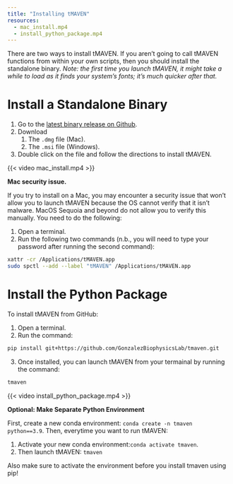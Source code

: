 ```yaml
---
title: "Installing tMAVEN"
resources:
  - mac_install.mp4
  - install_python_package.mp4
---
```


There are two ways to install tMAVEN. If you aren't going to call tMAVEN functions from within your own scripts, then you should install the standalone binary. *Note: the first time you launch tMAVEN, it might take a while to load as it finds your system's fonts; it's much quicker after that.*

# Install a Standalone Binary
1. Go to the [latest binary release on Github](https://github.com/GonzalezBiophysicsLab/tmaven/releases/latest).
2. Download
    1. The `.dmg` file (Mac).
    2. The `.msi` file (Windows).
3. Double click on the file and follow the directions to install tMAVEN.


<!-- ::: {.callout-note collapse=true} -->
{{< video mac_install.mp4 >}}
<!-- ::: -->

::: {.callout-note collapse=true}
**Mac security issue.**

If you try to install on a Mac, you may encounter a security issue that won't allow you to launch tMAVEN because the OS cannot verify that it isn't malware. MacOS Sequoia and beyond do not allow you to verify this manually. You need to do the following:

1. Open a terminal.
2. Run the following two commands (n.b., you will need to type your password after running the second command):
  ```sh
  xattr -cr /Applications/tMAVEN.app
  sudo spctl --add --label "tMAVEN" /Applications/tMAVEN.app
  ```
:::

# Install the Python Package
To install tMAVEN from GitHub:

1. Open a terminal.
2. Run the command:
  ```sh
  pip install git+https://github.com/GonzalezBiophysicsLab/tmaven.git
  ```
3. Once installed, you can launch tMAVEN from your termainal by running the command:
  ```sh
  tmaven
  ```

<!-- ::: {.callout-note collapse=true} -->
{{< video install_python_package.mp4 >}}
<!-- ::: -->

::: {.callout-note collapse=true}
**Optional: Make Separate Python Environment**

First, create a new conda environment: `conda create -n tmaven python==3.9`. Then, everytime you want to run tMAVEN:

1. Activate your new conda environment:`conda activate tmaven`.
2. Then launch tMAVEN: `tmaven`

Also make sure to activate the environment before you install tmaven using pip!
:::
